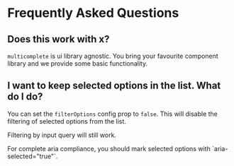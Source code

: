 
# Frequently Asked Questions

## Does this work with x?

`multicomplete` is ui library agnostic. You bring your favourite component library and we provide some basic functionality.

## I want to keep selected options in the list. What do I do?

You can set the `filterOptions` config prop to `false`.
This will disable the filtering of selected options from the list.

Filtering by input query will still work.

<Callout type="warning" emoji="⚠️">
  For complete aria compliance, you should mark selected options with `aria-selected="true"`.
</Callout>

